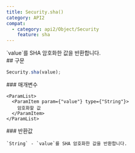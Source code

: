 ```yaml
---
title: Security.sha()
category: API2
compat:
  - category: api2/Object/Security
    feature: sha
---
```


<Section>
  `value`를 SHA 암호화한 값을 반환합니다.
</Section>
<Section>
  ## 구문

  ~~~js
  Security.sha(value);
  ~~~

  <Section>
    ### 매개변수

    <ParamList>
      <ParamItem param={"value"} type={"String"}>
        암호화할 값
      </ParamItem>
    </ParamList>
  </Section>
  <Section>
    ### 반환값

    `String` - `value`를 SHA 암호화한 값을 반환합니다.
  </Section>
</Section>